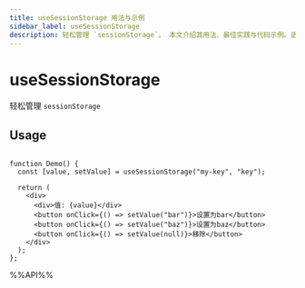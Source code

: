 ```yaml
---
title: useSessionStorage 用法与示例
sidebar_label: useSessionStorage
description: 轻松管理 `sessionStorage`。 本文介绍其用法、最佳实践与代码示例。适用于 React 开发中需要处理副作用的场景。
---
```

# useSessionStorage

轻松管理 `sessionStorage`

## Usage

```tsx live

function Demo() {
  const [value, setValue] = useSessionStorage("my-key", "key");

  return (
    <div>
      <div>值: {value}</div>
      <button onClick={() => setValue("bar")}>设置为bar</button>
      <button onClick={() => setValue("baz")}>设置为baz</button>
      <button onClick={() => setValue(null)}>移除</button>
    </div>
  );
};

```

%%API%%